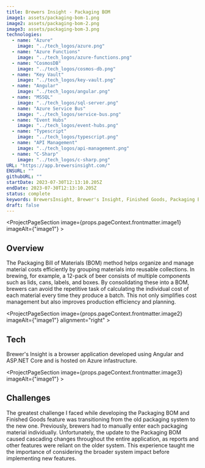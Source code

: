 ```yaml
---
title: Brewers Insight - Packaging BOM
image1: assets/packaging-bom-1.png
image2: assets/packaging-bom-2.png
image3: assets/packaging-bom-3.png
technologies:
  - name: "Azure"
    image: "../tech_logos/azure.png"
  - name: "Azure Functions"
    image: "../tech_logos/azure-functions.png"
  - name: "CosmosDB"
    image: "../tech_logos/cosmos-db.png"
  - name: "Key Vault"
    image: "../tech_logos/key-vault.png"
  - name: "Angular"
    image: "../tech_logos/angular.png"
  - name: "MSSQL"
    image: "../tech_logos/sql-server.png"
  - name: "Azure Service Bus"
    image: "../tech_logos/service-bus.png"
  - name: "Event Hubs"
    image: "../tech_logos/event-hubs.png"
  - name: "Typescript"
    image: "../tech_logos/typescript.png"
  - name: "API Management"
    image: "../tech_logos/api-management.png"
  - name: "C-Sharp"
    image: "../tech_logos/c-sharp.png"
URL: "https://app.brewersinsight.com/"
ENSURL: ""
githubURL: ""
startDate: 2023-07-30T12:13:10.205Z
endDate: 2023-07-30T12:13:10.205Z
status: complete
keywords: BrewersInsight, Brewer's Insight, Finished Goods, Packaging BOM, Bill of Materials, BOM system, beer packaging BOM, brewery production efficiency, packaging materials cost management, angular browser application, ASP.NET Core brewing app, Azure hosted brewery software, brewing production planning, brewery software packaging, brewery app, Devin Davis
draft: false
---
```



<ProjectPageSection image={props.pageContext.frontmatter.image1} imageAlt={"image1"} >

## Overview

 The Packaging Bill of Materials (BOM) method helps organize and manage material costs efficiently by grouping materials into reusable collections. In brewing, for example, a 12-pack of beer consists of multiple components such as lids, cans, labels, and boxes. By consolidating these into a BOM, brewers can avoid the repetitive task of calculating the individual cost of each material every time they produce a batch. This not only simplifies cost management but also improves production efficiency and planning.
</ProjectPageSection>

<ProjectPageSection image={props.pageContext.frontmatter.image2} imageAlt={"image1"} alignment="right" >

## Tech

Brewer's Insight is a browser application developed using Angular and ASP.NET Core and is hosted on Azure infastructure.
<TechListing technologies={props.pageContext.frontmatter.technologies} />
</ProjectPageSection>

<ProjectPageSection image={props.pageContext.frontmatter.image3} imageAlt={"image1"} >

## Challenges

The greatest challenge I faced while developing the Packaging BOM and Finished Goods feature was transitioning from the old packaging system to the new one. Previously, brewers had to manually enter each packaging material individually. Unfortunately, the update to the Packaging BOM caused cascading changes throughout the entire application, as reports and other features were reliant on the older system. This experience taught me the importance of considering the broader system impact before implementing new features.
</ProjectPageSection>
